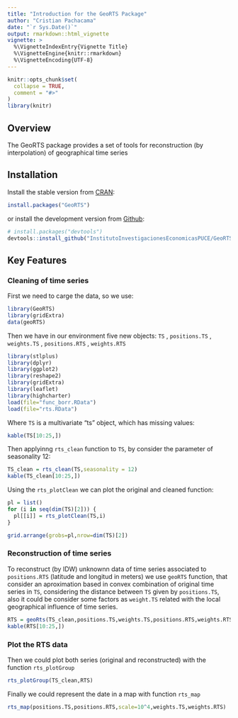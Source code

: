 ```yaml
---
title: "Introduction for the GeoRTS Package"
author: "Cristian Pachacama"
date: "`r Sys.Date()`"
output: rmarkdown::html_vignette
vignette: >
  %\VignetteIndexEntry{Vignette Title}
  %\VignetteEngine{knitr::rmarkdown}
  %\VignetteEncoding{UTF-8}
---
```


```r
knitr::opts_chunk$set(
  collapse = TRUE,
  comment = "#>"
)
library(knitr)
```



## **Overview**

The GeoRTS package provides a set of tools for reconstruction (by interpolation) of geographical time series


## **Installation**

Install the stable version from [CRAN](https://CRAN.R-project.org/package=GeoRTS):

```r
install.packages("GeoRTS")
```


or install the development version from [Github](https://github.com/InstitutoInvestigacionesEconomicasPUCE/GeoRTS):

```r
# install.packages("devtools")
devtools::install_github("InstitutoInvestigacionesEconomicasPUCE/GeoRTS")
```

## **Key Features**

### Cleaning of time series

First we need to carge the data, so we use:

```r
library(GeoRTS)
library(gridExtra)
data(geoRTS)
```

Then we have in our environment five new objects: `TS` , `positions.TS` , `weights.TS` , `positions.RTS` , `weights.RTS`



```r
library(stlplus)
library(dplyr)
library(ggplot2)
library(reshape2)
library(gridExtra)
library(leaflet)
library(highcharter)
load(file="func_borr.RData")
load(file="rts.RData")

```


Where `TS` is a multivariate "ts" object, which has missing values:

```r
kable(TS[10:25,])
```

Then applyinng `rts_clean` function to `TS`, by consider the parameter of seasonality 12: 

```r
TS_clean = rts_clean(TS,seasonality = 12)
kable(TS_clean[10:25,])
```

Using the `rts_plotClean` we can plot the original and cleaned function:

```r
pl = list()
for (i in seq(dim(TS)[2])) {
  pl[[i]] = rts_plotClean(TS,i)
}

grid.arrange(grobs=pl,nrow=dim(TS)[2])
```


### Reconstruction of time series

To reconstruct (by IDW) unknownn data of time series associated to `positions.RTS` (latitude and longitud in meters) we use `geoRTS` function, that consider an aproximation based in convex combination of original time series in `TS`, considering the distance between `TS` given by `positions.TS`, also it could be consider some factors as `weight.TS` related with the local geographical influence of time series.


```r
RTS = geoRts(TS_clean,positions.TS,weights.TS,positions.RTS,weights.RTS)
kable(RTS[10:25,])
```


### Plot the RTS data

Then we could plot both series (original and reconstructed) with the function `rts_plotGroup`

```r
rts_plotGroup(TS_clean,RTS)
```

Finally we could represent the date in a map with function `rts_map`

```r
rts_map(positions.TS,positions.RTS,scale=10^4,weights.TS,weights.RTS)
```
